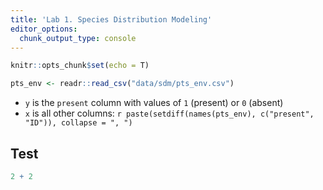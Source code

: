 ```yaml
---
title: 'Lab 1. Species Distribution Modeling'
editor_options: 
  chunk_output_type: console
---
```


```r
knitr::opts_chunk$set(echo = T)

pts_env <- readr::read_csv("data/sdm/pts_env.csv")
```

- `y` is the `present` column with values of `1` (present) or `0` (absent)
- `x` is all other columns: `r paste(setdiff(names(pts_env), c("present", "ID")), collapse = ", ")`

## Test

```r
2 + 2
```




